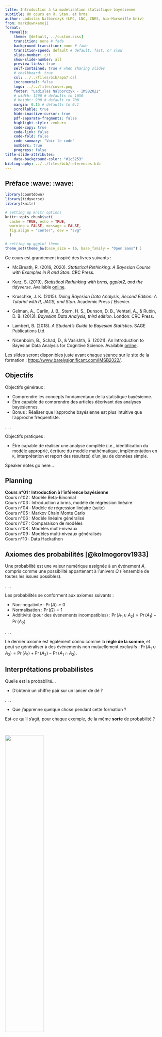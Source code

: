 ```yaml
---
title: Introduction à la modélisation statistique bayésienne
subtitle: Un cours en R, Stan, et brms
author: Ladislas Nalborczyk (LPC, LNC, CNRS, Aix-Marseille Univ)
from: markdown+emoji
format:
  revealjs:
    theme: [default, ../custom.scss]
    transition: none # fade
    background-transition: none # fade
    transition-speed: default # default, fast, or slow
    slide-number: c/t
    show-slide-number: all
    preview-links: true
    self-contained: true # when sharing slides
    # chalkboard: true
    csl: ../../files/bib/apa7.csl
    incremental: false
    logo: ../../files/cover.png
    footer: "Ladislas Nalborczyk - IMSB2022"
    # width: 1200 # defaults to 1050
    # height: 900 # default to 700
    margin: 0.15 # defaults to 0.1
    scrollable: true
    hide-inactive-cursor: true
    pdf-separate-fragments: false
    highlight-style: zenburn
    code-copy: true
    code-link: false
    code-fold: false
    code-summary: "Voir le code"
    numbers: true
    progress: false
title-slide-attributes:
    data-background-color: "#1c5253"
bibliography: ../../files/bib/references.bib
---
```


## Préface :wave: :wave:

```r
library(countdown)
library(tidyverse)
library(knitr)

# setting up knitr options
knitr::opts_chunk$set(
  cache = TRUE, echo = TRUE,
  warning = FALSE, message = FALSE,
  fig.align = "center", dev = "svg"
  )

# setting up ggplot theme
theme_set(theme_bw(base_size = 16, base_family = "Open Sans") )
```

Ce cours est grandement inspiré des livres suivants :

-   McElreath, R. (2016, 2020). *Statistical Rethinking: A Bayesian Course with Examples in R and Stan*. CRC Press.

-   Kurz, S. (2019). *Statistical Rethinking with brms, ggplot2, and the tidyverse*. Available [online](https://bookdown.org/ajkurz/Statistical_Rethinking_recoded/).

-   Kruschke, J. K. (2015). *Doing Bayesian Data Analysis, Second Edition: A Tutorial with R, JAGS, and Stan*. Academic Press / Elsevier.

-   Gelman, A., Carlin, J. B., Stern, H. S., Dunson, D. B., Vehtari, A., & Rubin, D. B. (2013). *Bayesian Data Analysis, third edition*. London: CRC Press.

-   Lambert, B. (2018). *A Student's Guide to Bayesian Statistics*. SAGE Publications Ltd.

-   Nicenboim, B., Schad, D., & Vasishth, S. (2021). An Introduction to Bayesian Data Analysis for Cognitive Science. Available [online](https://vasishth.github.io/bayescogsci/book/).

Les slides seront disponibles juste avant chaque séance sur le site de la formation : <https://www.barelysignificant.com/IMSB2022/>.

## Objectifs

Objectifs généraux :

::: incremental
-   Comprendre les concepts fondamentaux de la statistique bayésienne.
-   Être capable de comprendre des articles décrivant des analyses bayésiennes.
-   Bonus : Réaliser que l'approche bayésienne est plus intuitive que l'approche fréquentiste.
:::

. . .

Objectifs pratiques :

-   Être capable de réaliser une analyse complète (i.e., identification du modèle approprié, écriture du modèle mathématique, implémentation en `R`, interprétation et report des résultats) d'un jeu de données simple.

::: notes
Speaker notes go here...
:::

## Planning

**Cours n°01 : Introduction à l'inférence bayésienne** <br> Cours n°02 : Modèle Beta-Binomial <br> Cours n°03 : Introduction à brms, modèle de régression linéaire <br> Cours n°04 : Modèle de régression linéaire (suite) <br> Cours n°05 : Markov Chain Monte Carlo <br> Cours n°06 : Modèle linéaire généralisé <br> Cours n°07 : Comparaison de modèles <br> Cours n°08 : Modèles multi-niveaux <br> Cours n°09 : Modèles multi-niveaux généralisés <br> Cours n°10 : Data Hackathon <br>

## Axiomes des probabilités [@kolmogorov1933]

Une probabilité est une valeur numérique assignée à un événement $A$, compris comme une possibilité appartenant à l'univers $\Omega$ (l'ensemble de toutes les issues possibles).

. . .

Les probabilités se conforment aux axiomes suivants :

-   Non-negativité : $\Pr(A) \geq 0$
-   Normalisation : $\Pr(\Omega) = 1$
-   Additivité (pour des événements incompatibles) : $\Pr(A_{1} \cup A_{2}) = \Pr(A_{1}) + \Pr(A_{2})$

. . .

Le dernier axiome est également connu comme la **règle de la somme**, et peut se généraliser à des événements non mutuellement exclusifs : $\Pr(A_{1} \cup A_{2}) = \Pr(A_{1}) + \Pr(A_{2}) - \Pr(A_{1} \cap A_{2})$.

## Interprétations probabilistes

Quelle est la probabilité...

-   D'obtenir un chiffre pair sur un lancer de dé ?

. . .

-   Que j'apprenne quelque chose pendant cette formation ?

Est-ce qu'il s'agit, pour chaque exemple, de la même **sorte** de probabilité ?

<br>

![](figures/thinking.gif){fig-align="center" width="50%"}

## Interprétation classique (ou théorique)

$$
\Pr(\text{pair}) = \frac{\text{nombre de cas favorables}}{\text{nombre de cas possibles}} = \frac{3}{6} = \frac{1}{2}
$$

. . .

Problème : cette définition est uniquement applicable aux situations dans lesquelles il n'y a qu'un nombre **fini** de résultats possibles **équiprobables**...

. . .

Par exemple, quelle est la probabilité qu'il pleuve demain ?

$$\Pr(\text{pluie}) = \frac{\text{pluie}}{ \{ \text{pluie, non-pluie} \} } = \frac{1}{2}$$

## Interprétation fréquentiste (ou empirique)

$$\Pr(x) = \lim_{n_{t} \to \infty}\frac{n_{x}}{n_{t}}$$

Où $n_{x}$ est le nombre d'occurrences de l'événement $x$ et $n_{t}$ le nombre total d'essais. L'interprétation **fréquentiste** postule que, à long-terme (i.e., quand le nombre d'essais s'approche de l'infini), la fréquence relative va converger *exactement* vers ce qu'on appelle "probabilité".

. . .

Conséquence : le concept de probabilité s'applique uniquement aux **collectifs**, et non aux événements singuliers.

## Interprétation fréquentiste (ou empirique)

```r
library(tidyverse)

sample(c(0, 1), 500, replace = TRUE) %>%
        data.frame %>%
        mutate(x = seq_along(.), y = cumsum(.) / seq_along(.) ) %>%
        ggplot(aes(x = x, y = y), log = "y") +
        geom_line(lwd = 1) +
        geom_hline(yintercept = 0.5, lty = 3) +
        xlab("Nombre de lancers") +
        ylab("Proportion de faces") +
        ylim(0, 1)
```

## Limites de l'interprétation fréquentiste...

Quelle classe de référence ? *Quelle est la probabilité que je vive jusqu'à 80 ans ? En tant qu'homme ? En tant que Français ?*

. . .

Quid des événements qui ne peuvent pas se répéter ? *Quelle est la probabilité que j'apprenne quelque chose pendant cette formation ?*

. . .

À partir de combien de lancers (d'une pièce par exemple) a-t-on une bonne approximation de la probabilité ? Une classe finie d'événements de taille $n$ ne peut produire que des fréquences relatives de précision $1/n$...

## Interprétation propensionniste

Les propriétés fréquentistes (i.e., à long terme) des objets (e.g., une pièce) seraient provoquées par des propriétés physiques intrinsèques aux objets. Par exemple, une pièce biaisée va engendrer une fréquence relative (et donc une probabilité) biaisée en raison de ses propriétés physiques. Pour les propensionnistes, les probabilités représentent ces caractéristiques intrinsèques, ces **propensions** à générer certaines fréquences relatives, et non les fréquences relatives en elles-mêmes.

. . .

Conséquence : ces propriétés sont les propriétés d'événements individuels... et non de séquences ! L'interprétation propensionniste nous permet donc de parler de la probabilité d'événements uniques.

## Interprétation logique

<br>

<center>Il y a 10 étudiants dans cette salle</center>

<center>9 portent un t-shirt <font color = "green">vert</font></center>

<center>1 porte un t-shirt <font color = "red">rouge</font></center>

<center>Une personne est tirée au sort...</center>

. . .

<hr width = "75%%" size = "2" align = "center" noshade>

<center>Conclusion n°1 : l'étudiant tiré au sort porte un t-shirt ✔</center>

. . .

<hr width = "75%%" size = "1" align = "center" noshade>

<center>Conclusion n°2 : l'étudiant tiré au sort porte un t-shirt <font color = "green">vert</font> ✗</center>

. . .

<hr width = "75%%" size = "1" align = "center" noshade>

<center>Conclusion n°3 : l'étudiant tiré au sort porte un t-shirt <font color = "red">rouge</font> ✗</center>

## Interprétation logique

L'interprétation logique du concept de probabilité essaye de généraliser la logique (vrai / faux) au monde probabiliste. La probabilité représente donc le *degré de support logique* qu'une conclusion peut avoir, relativement à un ensemble de prémisses [@keynes1921; @carnap1971].

. . .

Conséquence : toute probabilité est **conditionnelle**.

## Interprétation bayésienne

**La probabilité est une mesure du degré d'incertitude**. Un événement *certain* aura donc une probabilité de 1 et un événement *impossible* aura une probabilité de 0.

. . .

> So to assign equal probabilities to two events is not in any way an assertion that they must occur equally often in any random experiment \[...\], it is only a formal way of saying I don't know [@jaynes1986].

. . .

Pour parler de probabilités, dans ce cadre, nous n'avons donc plus besoin de nous référer à la limite d'occurrence d'un événement (fréquence).

## Interprétations probabilistes

-   Interprétation classique (Laplace, Bernouilli, Leibniz)
-   **Interprétation fréquentiste** (Venn, Reichenbach, von Mises)
-   Interprétation propensionniste (Popper, Miller)
-   Interprétation logique (Keynes, Carnap)
-   **Interprétation bayésienne** (Jeffreys, de Finetti, Savage)

[Voir plus de détails sur la Stanford Encyclopedia of Philosophy.](http://plato.stanford.edu/entries/probability-interpret/)

## Interprétations probabilistes - résumé

<br>

::: columns
::: {.column width="50%"}
<center>

**Probabilité épistémique** <br>

Toute probabilité est conditionnelle à de l'information disponible (e.g., prémisses ou données). La probabilité est utilisée comme moyen de quantifier l'incertitude.<br><br>Interprétation logique, bayésienne.

</center>
:::

::: {.column width="50%"}
<center>

**Probabilité physique** <br>

Les probabilités dépendent d'un état du monde, de caractéristiques physiques, elles sont indépendantes de l'information disponible (ou de l'incertitude).<br><br>Interprétation classique, fréquentiste.

</center>
:::
:::

##  {background-image="figures/pill3.jpg"}

## Un peu de logique

![](figures/penguin.jpg){fig-align="center" width="50%"}

## Un peu de logique, quelques syllogismes

**Exemple 1**

-   Si un suspect ment, il transpire. (On observe que) Ce suspect transpire.
-   Par conséquent, ce suspect ment.

. . .

**Exemple 2**

-   Si un suspect transpire, il ment. (On observe que) Ce suspect ne transpire pas.
-   Par conséquent, ce suspect ne ment pas.

. . .

**Exemple 3**

-   Tous les menteurs transpirent. (On observe que) Ce suspect ne transpire pas.
-   Par conséquent, ce suspect n'est pas un menteur.

## Arguments invalides

-   Affirmation du conséquent : $\dfrac{A \Rightarrow B, \ B}{A}$

-   Si il a plu, alors le sol est mouillé (A implique B). Le sol est mouillé (B). Donc il a plu (A).

. . .

-   Négation de l'antécédent : $\dfrac{A \Rightarrow B, \ \neg A}{\neg B}$

-   Si il a plu, alors le sol est mouillé (A implique B). Il n'a pas plus (non A). Donc le sol n'est pas mouillé (non B).

. . .

![](figures/trump.gif){fig-align="center" width="50%"}

## Arguments valides

-   Modus ponens : $\dfrac{A \Rightarrow B, \ A}{B}$

-   Si on est lundi, alors John ira au travail (A implique B). On est lundi (A). Donc John ira au travail (B).

. . .

-   Modus tollens : $\dfrac{A \Rightarrow B, \ \neg B}{\neg A}$

-   Si mon chien détecte un intru, alors il aboie (A implique B). Mon chien n'a pas aboyé (non B). Donc il n'a pas détecté d'intrus (non A).

. . .

![](figures/good.gif){fig-align="center" width="50%"}

## Logique, fréquentisme, et raisonnement probabiliste

Le **modus tollens** est un des raisonnements logiques les plus importants et les plus performants. Dans le cadre de l'inférence statistique, il s'applique parfaitement au cas suivant : "Si $\mathcal{H}_{0}$ est vraie, alors $x$ ne devrait pas se produire. On observe $x$. Alors $\mathcal{H}_{0}$ est fausse".

. . .

Mais nous avons le plus souvent affaire à des hypothèses "continues" (probabilistes).

. . .

L'inférence fréquentiste (fishérienne) est elle aussi probabiliste, de la forme "Si $\mathcal{H}_{0}$ est vraie, alors $x$ est peu probable. On observe $x$. Alors $\mathcal{H}_{0}$ est peu probable."

. . .

Or cet argument est invalide, le modus tollens ne s'applique pas au monde probabiliste [e.g., @pollard1987; @rouder2016].

. . .

Par exemple : *si un individu est un homme, alors il est peu probable qu'il soit pape. François est pape. François n'est donc certainement pas un homme...*

## L'échec de la falsification

**Poppérisme naïf** : la science progresse par falsification logique, donc la statistique devrait viser la falsification. Mais...

-   Les hypothèses théoriques ne sont pas les modèles (hypothèses statistiques).

. . .

> "Models are devices that connect theories to data. A model is an instanciation of a theory as a set of probabilistic statements" .[@rouder2016a].

. . .

-   Nos hypothèses sont souvent probabilistes.

. . .

-   Erreurs de mesure (e.g., [faster-than-light neutrino anomaly](https://en.wikipedia.org/wiki/Faster-than-light_neutrino_anomaly)).

. . .

-   La falsification concerne le problème de la démarcation, pas celui de la méthode.

. . .

-   La science est une technologie sociale, la falsification est **consensuelle**, et non pas logique.

## Comparaison de modèles

On s'intéresse au lien entre deux variables aléatoires continues, $x$ et $y$.

```r
set.seed(1111)

x <- sort(runif(10, -2, 2) )
y <- 3 * x^3 + 5 * x^2 + 0.5 * x + 20 + rnorm(10, sd = 3)

data.frame(x, y) %>%
        ggplot(aes(x = x, y = y) ) +
        geom_point(size = 3)

nterm <- c(1, 2, 3, 9)

PAL <- colorRampPalette(c("black", "chartreuse3", "gold", "dodgerblue") )
COLS <- PAL(length(nterm) )
```

## Comparaison de modèles

L'hypothèse de modélisation la plus simple est de postuler une relation linéaire.

```r
data.frame(x, y) %>%
        ggplot(aes(x = x, y = y) ) +
        geom_point(size = 3) +
        geom_smooth(method = "lm", se = FALSE, col = COLS[1])
```

## Comparaison de modèles

Cette description peut-être améliorée pour mieux prendre en compte les données qui s'écartent de la prédiction linéaire.

```r
data.frame(x, y) %>%
        ggplot(aes(x = x, y = y) ) +
        geom_point(size = 3) +
        geom_smooth(method = "lm", se = FALSE, col = COLS[1]) +
        stat_smooth(
                method = "lm", se = FALSE,
                formula = y ~ poly(x, 2),
                col = COLS[2]
                )
```

## Comparaison de modèles

Un ensemble de $N$ points peut être *exhaustivement* (i.e., sans erreur) décrit par une fonction polynomiale d'ordre $N-1$. Augmenter la complexité du modèle améliore donc la précision de notre description des données mais réduit la généralisabilité de ses prédictions (*bias-variance tradeoff*).

```r
data.frame(x, y) %>%
        ggplot(aes(x = x, y = y) ) +
        geom_point(size = 3) +
        geom_smooth(method = "lm", se = FALSE, col = COLS[1]) +
        stat_smooth(
                method = "lm", se = FALSE,
                formula = y ~ poly(x, 2),
                col = COLS[2]) +
        stat_smooth(
                method = "lm", se = FALSE,
                formula = y ~ poly(x, 3),
                col = COLS[3]) +
        stat_smooth(
                method = "lm", se = FALSE,
                formula = y ~ poly(x, 9),
                col = COLS[4]
                )
```

Nous avons besoin d'outils qui prennent en compte le rapport *qualité de la description* / *complexité*, c'est à dire la **parcimonie** des modèles (e.g., AIC, WAIC).

## Notre stratégie

Besoin d'un cadre pour développer des modèles cohérents. Nos outils :

-   **Bayesian data analysis** : utiliser les probabilités pour décrire l'incertitude.

. . .

-   **Multilevel modelling** : des modèles à multiples niveaux d'incertitude.

. . .

-   Approche par **comparaison de modèles** : au lieu d'essayer de falsifier un "null model", on va comparer des modèles intéressants (AIC, WAIC).

## Exercice - Problème du sac de billes

Imaginons que nous disposions d'un sac contenant 4 billes. Ces billes peuvent être soit blanches, soit bleues. Nous savons qu'il y a précisément 4 billes, mais nous ne connaissons pas le nombre de billes de chaque couleur.

. . .

Nous savons cependant qu'il existe cinq possibilités (que nous considérons comme nos *hypothèses*) :

<br>

<center>

:white_circle: :white_circle: :white_circle: :white_circle:

:large_blue_circle: :white_circle: :white_circle: :white_circle:

:large_blue_circle: :large_blue_circle: :white_circle: :white_circle:

:large_blue_circle: :large_blue_circle: :large_blue_circle: :white_circle:

:large_blue_circle: :large_blue_circle: :large_blue_circle: :large_blue_circle:

</center>

## Exercice - Problème du sac de billes

Le but est de déterminer quelle combinaison serait la plus probable, **sachant certaines observations**. Imaginons que l'on tire trois billes à la suite, avec remise, et que l'on obtienne la séquence suivante : :large_blue_circle: :white_circle: :large_blue_circle:.

. . .

Cette séquence représente nos données. À partir de là, quelle **inférence** peut-on faire sur le contenu du sac ? En d'autres termes, que peut-on dire de la probabilité de chaque hypothèse ?

<br>

<center>

:white_circle: :white_circle: :white_circle: :white_circle:

:large_blue_circle: :white_circle: :white_circle: :white_circle:

:large_blue_circle: :large_blue_circle: :white_circle: :white_circle:

:large_blue_circle: :large_blue_circle: :large_blue_circle: :white_circle:

:large_blue_circle: :large_blue_circle: :large_blue_circle: :large_blue_circle:

</center>

. . .

```r
countdown(
    minutes = 2,
    warn_when = 30,
    left = 0, right = 0,
    padding = "10px",
    margin = "5%",
    font_size = "5em",
    color_border = "#1c5253",
    color_text = "#1c5253"
    )
```

## Énumérer les possibilités

::: columns
::: {.column width="50%"}
<center>Hypothèse : :large_blue_circle: :large_blue_circle: :white_circle: :white_circle:</center>
:::

::: {.column width="50%"}
<center>Données : :large_blue_circle:</center>
:::
:::

```r
library(rethinking)
source("./code/forking_data_McElreath.R")

dat <- c(1)
arc <- c(0, pi)

garden(
    arc = arc,
    possibilities = c(0, 0, 0, 1),
    data = dat,
    hedge = 0.05,
    ring_dist = ring_dist,
    alpha.fade = 1
    )
```

## Énumérer les possibilités

::: columns
::: {.column width="50%"}
<center>Hypothèse : :large_blue_circle: :large_blue_circle: :white_circle: :white_circle:</center>
:::

::: {.column width="50%"}
<center>Données : :large_blue_circle: :white_circle:</center>
:::
:::

```r
dat <- c(1, 0)
arc <- c(0, pi)

garden(
    arc = arc,
    possibilities = c(0, 0, 0, 1),
    data = dat,
    hedge = 0.05,
    ring_dist = ring_dist,
    alpha.fade = 1
    )
```

## Énumérer les possibilités

::: columns
::: {.column width="50%"}
<center>Hypothèse : :large_blue_circle: :large_blue_circle: :white_circle: :white_circle:</center>
:::

::: {.column width="50%"}
<center>Données : :large_blue_circle: :white_circle: :large_blue_circle:</center>
:::
:::

```r
dat <- c(1, 0, 1)
arc <- c(0, pi)

garden(
    arc = arc,
    possibilities = c(0, 0, 0, 1),
    data = dat,
    hedge = 0.05,
    ring_dist = ring_dist,
    alpha.fade = 1
    )
```

## Énumérer les possibilités

::: columns
::: {.column width="50%"}
<center>Hypothèse : :large_blue_circle: :large_blue_circle: :white_circle: :white_circle:</center>
:::

::: {.column width="50%"}
<center>Données : :large_blue_circle: :white_circle: :large_blue_circle:</center>
:::
:::

```r
dat <- c(1, 0, 1)
arc <- c(0, pi)

garden(
    arc = arc,
    possibilities = c(0, 0, 0, 1),
    data = dat,
    hedge = 0.05,
    ring_dist = ring_dist,
    alpha.fade = 0.3
    )
```

## Énumérer les possibilités

Sous cette hypothèse, $3$ chemins (sur $4^{3} = 64$) conduisent au résultat obtenu. Qu'en est-il des autres hypothèses ?

```r
dat <- c(1, 0, 1)
ac <- c(1.2, 0.9, 0.6)

arc <- c( pi / 2, pi / 2 + (2 / 3) * pi)

garden(
    arc = arc,
    possibilities = c(1, 0, 0, 0),
    data = dat,
    hedge = 0.05,
    adj.cex = ac
    ) 

arc <- c(arc[2], arc[2] + (2 / 3) * pi)

garden(
    arc = arc,
    possibilities = c(1, 1, 0, 0),
    data = dat,
    hedge = 0.05,
    newplot = FALSE,
    adj.cex = ac
    )

arc <- c(arc[2], arc[2] + (2 / 3) * pi)

garden(
    arc = arc,
    possibilities = c(1, 1, 1, 0),
    data = dat,
    hedge = 0.05,
    newplot = FALSE,
    adj.cex = ac
    )

line.polar(c(0, 2), pi / 2, lwd = 1)
line.polar(c(0, 2), pi / 2 + (2 / 3) * pi, lwd = 1)
line.polar(c(0, 2), pi / 2 + 2 * (2 / 3) * pi, lwd = 1)
```

## Comparer les hypothèses

Au vu des données, l'hypothèse la plus *probable* est celle qui **maximise le nombre de manières possibles** d'obtenir les données obtenues.

<br>

|                                    Hypothèse                                    | Façons d'obtenir les données |
|:----------------------:|:----------------------------------------------:|
|           :white_circle: :white_circle: :white_circle: :white_circle:           |        0 x 4 x 0 = 0         |
|        :large_blue_circle: :white_circle: :white_circle: :white_circle:         |        1 x 3 x 1 = 3         |
|      :large_blue_circle: :large_blue_circle: :white_circle: :white_circle:      |        2 x 2 x 2 = 8         |
|   :large_blue_circle: :large_blue_circle: :large_blue_circle: :white_circle:    |        3 x 1 x 3 = 9         |
| :large_blue_circle: :large_blue_circle: :large_blue_circle: :large_blue_circle: |        4 x 0 x 4 = 0         |

## Accumulation d'évidence

Dans le cas précédent, nous avons considéré que toutes les hypothèses étaient équiprobables a priori (suivant le [principe d'indifférence](https://en.wikipedia.org/wiki/Principle_of_indifference)). Cependant, on pourrait avoir de l'information a priori, provenant de nos connaissances (des particularités des sacs de billes par exemple) ou de données antérieures.

. . .

Imaginons que nous tirions une nouvelle bille du sac, comment incorporer cette nouvelle donnée ?

## Accumulation d'évidence

Il suffit d'appliquer la même stratégie que précédemment, et de mettre à jour le dernier compte en le multipliant par ces nouvelles données. *Yesterday's posterior is today's prior* ([Lindley, 2000](https://rss.onlinelibrary.wiley.com/doi/abs/10.1111/1467-9884.00238)).

<br>

|                                    Hypothèse                                    | Façons de produire :large_blue_circle: | Compte précédent | Nouveau compte |
|:----------------:|:-----------------:|:----------------:|:----------------:|
|           :white_circle: :white_circle: :white_circle: :white_circle:           |                   0                    |        0         |   0 x 0 = 0    |
|        :large_blue_circle: :white_circle: :white_circle: :white_circle:         |                   1                    |        3         |   3 x 1 = 3    |
|      :large_blue_circle: :large_blue_circle: :white_circle: :white_circle:      |                   2                    |        8         |   8 x 2 = 16   |
|   :large_blue_circle: :large_blue_circle: :large_blue_circle: :white_circle:    |                   3                    |        9         |   9 x 3 = 27   |
| :large_blue_circle: :large_blue_circle: :large_blue_circle: :large_blue_circle: |                   4                    |        0         |   0 x 4 = 0    |

## Incorporer un prior

Supposons maintenant qu'un employé de l'usine de fabrication des billes nous dise que les billes bleues sont rares... Cet employé nous dit que pour chaque sac contenant 3 billes bleues, ils fabriquent deux sacs en contenant seulement deux, et trois sacs en contenant seulement une. Il nous apprend également que tous les sacs contiennent au moins une bille bleue et une bille blanche...

<br>

|                                    Hypothèse                                    | Compte précédent | Prior usine | Nouveau compte |
|:----------------:|:-----------------:|:----------------:|:----------------:|
|           :white_circle: :white_circle: :white_circle: :white_circle:           |        0         |      0      |   0 x 0 = 0    |
|        :large_blue_circle: :white_circle: :white_circle: :white_circle:         |        3         |      3      |   3 x 3 = 9    |
|      :large_blue_circle: :large_blue_circle: :white_circle: :white_circle:      |        16        |      2      |  16 x 2 = 32   |
|   :large_blue_circle: :large_blue_circle: :large_blue_circle: :white_circle:    |        27        |      1      |  27 x 1 = 27   |
| :large_blue_circle: :large_blue_circle: :large_blue_circle: :large_blue_circle: |        0         |      0      |   0 x 0 = 0    |

## Des énumérations aux probabilités

La probabilité d'une hypothèse après avoir observé certaines données est proportionnelle au nombre de façons qu'a cette hypothèse de produire les données observées, multiplié par sa probabilité a priori.

$$
\Pr(\text{hypothèse}\ |\ \text{données}) \propto \Pr(\text{données}\ |\ \text{hypothèse}) \times \Pr(\text{hypothèse})
$$

. . .

Pour passer des *plausibilités* aux *probabilités*, il suffit de standardiser ces plausibilités pour que la somme des plausibilités de toutes les hypothèses possibles soit égale à $1$.

$$
\Pr(\text{hypothèse}\ |\ \text{données}) = \frac{\Pr(\text{données}\ |\ \text{hypothèse})\times \Pr(\text{hypothèse})}{\text{somme des produits}}
$$

## Des énumérations aux probabilités

Définissons $p$ comme la proportion de billes bleues.

<br>

|                                    Hypothèse                                    | $p$  | Manières de produire les données | Probabilité |
|:---------------:|:---------------:|:-------------------:|:---------------:|
|           :white_circle: :white_circle: :white_circle: :white_circle:           |  0   |                0                 |      0      |
|        :large_blue_circle: :white_circle: :white_circle: :white_circle:         | 0.25 |                3                 |    0.15     |
|      :large_blue_circle: :large_blue_circle: :white_circle: :white_circle:      | 0.5  |                8                 |    0.40     |
|   :large_blue_circle: :large_blue_circle: :large_blue_circle: :white_circle:    | 0.75 |                9                 |    0.45     |
| :large_blue_circle: :large_blue_circle: :large_blue_circle: :large_blue_circle: |  1   |                0                 |      0      |

<br>

. . .

```r
ways <- c(0, 3, 8, 9, 0)
ways / sum(ways)
```

## Notations, terminologie

::: incremental
-   $\theta$ est un paramètre ou vecteur de paramètres (e.g., la proportion de billes bleues).
-   $\color{orangered}{p(x\vert \theta)}$ [la probabilité conditionnelle des données $x$ sachant le paramètre $\theta$ $\color{orangered}{[p(x | \theta = \theta)]}$.]{style="color:orangered"}
-   $\color{orangered}{p(x\vert \theta)}$ [une fois que la valeur de $x$ est connue, est vue comme la fonction de vraisemblance (*likelihood*) du paramètre $\theta$. Attention, il ne s'agit pas d'une distribution de probabilité valide $\color{orangered}{[p(x = x | \theta)]}$.]{style="color:orangered"}
-   $\color{steelblue}{p(\theta)}$ [la probabilité a priori de $\theta$.]{style="color:steelblue"}
-   $\color{purple}{p(\theta \vert x)}$ [la probabilité a posteriori de $\theta$ (sachant $x$).]{style="color:purple"}
-   $\color{green}{p(x)}$ [la probabilité marginale de $x$ (sur $\theta$) ou "vraisemblance marginale", "vraisemblance intégrée".]{style="color:green"}
:::

. . .

<br>

$$
\color{purple}{p(\theta \vert x)} = \dfrac{\color{orangered}{p(x\vert \theta)} \color{steelblue}{p(\theta)}}{\color{green}{p(x)}} = \dfrac{\color{orangered}{p(x\vert \theta)} \color{steelblue}{p(\theta)}}{\color{green}{\sum\limits_{\theta}p(x|\theta)p(\theta)}} = \dfrac{\color{orangered}{p(x\vert \theta)} \color{steelblue}{p(\theta)}}{\color{green}{\int\limits_{\theta}p(x|\theta)p(\theta)\mathrm{d}x}} \propto \color{orangered}{p(x\vert \theta)} \color{steelblue}{p(\theta)}
$$

## Inférence bayésienne

Dans ce cadre, pour chaque problème, nous allons suivre 3 étapes :

::: incremental
-   Construire le modèle (l'histoire des données): *likelihood* + *prior*
-   Mettre à jour grâce aux données (*updating*), calculer la probabilité *a posteriori*
-   Evaluer le modèle, *fit*, sensibilité, résumer les résultats, ré-ajuster
:::

. . .

> Bayesian inference is really just counting and comparing of possibilities \[...\] in order to make good inference about what actually happened, it helps to consider everything that could have happened [@mcelreath2016].

# Rappels : Théorie des probabilités

## Loi de probabilité, cas discret

Une fonction de masse (*probability mass function*, ou *PMF*) est une fonction qui attribue une probabilité à chaque valeur d'une variable aléatoire. Exemple de la distribution binomiale pour une pièce non biaisée ($\theta = 0.5$), probabilité d'obtenir $N$ faces sur 10 lancers.

```r
coin <- dbinom(x = 0:10, size = 10, prob = 0.5)
barplot(coin, names.arg = 0:10, border = NA, axes = FALSE, cex.names = 1.5, col = "grey20")
```

```r
# PMFs sum to 1
dbinom(x = 0:10, size = 10, prob = 0.5) %>% sum
```

## Loi de probabilité, cas continu

Une (fonction de) densité de probabilité (*probability density function*, ou *PDF*), est une fonction qui permet de représenter une loi de probabilité sous forme d'intégrales (l'équivalent de la PMF pour des variables aléatoires strictement continues).

```r
data.frame(x = c(0, 200) ) %>%
    ggplot(aes(x) ) +
    stat_function(
        fun = dnorm,
        args = list(mean = 100, sd = 15),
        lwd = 1.5
        ) +
    labs(x = "QI", y = "Densité de probabilité")
```

```r
# PDFs integrate to 1
integrate(dnorm, -Inf, Inf, mean = 100, sd = 15)
```

## Aparté, qu'est-ce qu'une intégrale ?

Une intégrale correspond à la **surface** (aire géométrique) délimitée par la représentation graphique d'une fonction, *l'aire sous la courbe*. Une distribution est dite **impropre** si son intégrale n'est pas égale à un nombre fini (e.g., $+ \infty$) et **normalisée** si son intégrale est égale à 1.

```r
cord.x <- c(90, seq(90, 96, 0.01), 96) 
cord.y <- c(0, dnorm(seq(90, 96, 0.01), 100, 15), 0) 

data.frame(x = c(0, 200) ) %>%
    ggplot(aes(x) ) +
    stat_function(
        fun = dnorm,
        args = list(mean = 100, sd = 15),
        lwd = 2,
        color = "black"
        ) +
    geom_polygon(
        data = data.frame(cord.x, cord.y),
        aes(cord.x, cord.y),
        color = "black"
        ) +
    labs(x = "QI", y = "Densité de probabilité")
```

## Aparté, qu'est-ce qu'une intégrale ?

```r
data.frame(x = c(0, 200) ) %>%
    ggplot(aes(x) ) +
    stat_function(
        fun = dnorm,
        args = list(mean = 100, sd = 15),
        lwd = 2
        ) +
    geom_polygon(
        data = data.frame(cord.x, cord.y),
        aes(cord.x, cord.y)
        ) +
    labs(x = "QI", y = "Densité de probabilité")
```

L'intégrale de $f(x)$ sur l'intervalle \[90 ; 96\] vaut : $p(90 < x < 96) = \int_{90}^{96} f(x) \ \mathrm{d}x = 0.142$.

```r
integrate(dnorm, 90, 96, mean = 100, sd = 15)
```

## Probabilité conjointe

```r
library(tidyverse)

data(HairEyeColor) # data adapted from Snee (1974)

cont <- apply(HairEyeColor, c(1, 2), sum) %>% t 
cont <- round(cont / sum(cont), 2)
cont
```

Dans chaque cellule, on trouve la **probabilité conjointe** d'avoir telle couleur de cheveux **ET** telle couleur d'yeux, qui s'écrit $p(c, y) = p(y, c)$.

## Probabilité marginale

```r
cont2 <- cont %>% as.data.frame %>% mutate(marginal_eye = rowSums(cont) )
rownames(cont2) <- row.names(cont)
cont2
```

On peut aussi s'intéresser à la probabilité d'avoir des yeux bleus, de manière générale. Il s'agit de la probabilité **marginale** de l'événement *yeux bleus*, qui s'obtient par la somme de toutes les probabilités jointes impliquant l'événement *yeux bleus*. Elle s'écrit $p(y)$.

## Probabilité marginale

```r
cont3 <- rbind(cont2, colSums(cont2) )
rownames(cont3) <- c(row.names(cont2), "marginal_hair")
cont3
```

On peut bien entendu aussi s'intéresser aux probabilités des couleurs de cheveux, de manière générale. Elle s'écrit $p(c)$.

## Probabilité conditionnelle

On pourrait aussi s'intéresser à la probabilité qu'une personne ait les cheveux blonds, **sachant** qu'elle a les yeux bleus. Il s'agit d'une probabilité **conditionnelle**, et s'écrit $p(c|y)$. Cette probabilité conditionnelle peut se ré-écrire : $p(c | y) = \frac{p(c, y)}{p(y)}$.

```r
cont3["Blue", ]
```

. . .

Par exemple, quelle est la probabilité d'avoir des yeux bleus lorsqu'on a les cheveux blonds ?

```r
cont3["Blue", "Blond"] / cont3["Blue", "marginal_eye"]  
```

## Probabilité conditionnelle

On remarque dans le cas précédent que $\Pr(\text{cheveux = blonds} | \text{yeux = bleus})$ **n'est pas nécessairement égal** à $\Pr(\text{yeux = bleus} | \text{cheveux = blonds})$.

. . .

<iframe align="left" border="0" frameborder="0" height="500" width="600" src="https://twitframe.com/show?url=https://twitter.com/BillGates/status/1118196606975787008">

</iframe>

<br>

Autre exemple : la probabilité de mourir sachant qu'on a été attaqué par un requin n'est pas la même que la probabilité d'avoir été attaqué par un requin, sachant qu'on est mort ([confusion of the inverse](https://en.wikipedia.org/wiki/Confusion_of_the_inverse)). De la même manière, $p(\text{data} | \mathcal{H}_{0}) \neq p(\mathcal{H}_{0} | \text{data})$.

## Dérivation du théorème de Bayes

À partir des axiomes de Kolmogorov (cf. début du cours), et des définitions précédentes des probabilités conjointes, marginales, et conditionnelles, découle la **règle du produit** :

$$p(x,y) = p(x|y) p(y) = p(y|x) p(x)$$

. . .

$$p(y|x) p(x) = p(x|y) p(y)$$

. . .

Puis en divisant chaque côté par $p(x)$ :

$$p(y|x) = \dfrac{p(x|y) p(y)}{p(x)}$$

. . .

$$p(x|y) = \dfrac{p(y|x) p(x)}{p(y)}$$

. . .

Si on remplace $x$ par $\text{hypothèse}$ et $y$ par $\text{données}$ :

$$
\Pr(\text{hypothèse} | \text{données}) = \frac{\Pr(\text{données} | \text{hypothèse}) \times \Pr(\text{hypothèse})}{\text{somme des produits}}
$$

# Exemple d'application

## Diagnostique médical [@gigerenzer2007]

::: incremental
-   Chez les femmes âgées de 40-50 ans, sans antécédents familiaux et sans symptômes, la probabilité d'avoir un cancer du sein est de 0.008.

-   Propriétés de la mammographie :

    -   Si une femme a un cancer du sein, la probabilité d'avoir un résultat positif est de 0.90.
    -   Si une femme n'a pas de cancer du sein, la probabilité d'avoir un résultat positif est de 0.07.

-   Imaginons qu'une femme passe une mammographie, et que le test est positif. Que doit-on **inférer** ? Quelle est la probabilité que cette femme ait un cancer du sein ?
:::

## Logique du maximum likelihood

::: incremental
-   Une approche générale de l'estimation de paramètre.
-   Les paramètres **gouvernent** les données, les données **dépendent** des paramètres.
    -   Sachant certaines valeurs des paramètres, nous pouvons calculer la **probabilité conditionnelle** des données observées.
    -   Le résultat de la mammographie (i.e., les données) dépend de la présence / absence d'un cancer du sein (i.e., le paramètre).
-   L'approche par **maximum de vraisemblance** pose la question : "Quelles sont les valeurs du paramètre qui rendent les données observées les plus probables ?"
-   Spécifier la probabilité conditionnelle des données $p(x|\theta)$.
-   Quand on le considère comme fonction de $\theta$, on parle de **vraisemblance** (likelihood) : $L(\theta|x) = p(X = x|\theta)$.
-   L'approche par maximum de vraisemblance consiste donc à maximiser cette fonction, en utilisant les valeurs (connues) de $x$.
:::

## Probabilité conditionnelle

::: incremental
-   Si une femme a un cancer du sein, la probabilité d'obtenir un résultat positif est de .90.
    -   $\Pr(\text{Mam=+} | \text{Cancer=+}) = 0.90$
    -   $\Pr(\text{Mam=-} | \text{Cancer=+}) = 0.10$
-   Si une femme n'a pas de cancer du sein, la probabilité d'obtenir un résultat positif est de .07.
    -   $\Pr(\text{Mam=+} | \text{Cancer=-}) = 0.07$
    -   $\Pr(\text{Mam=-} | \text{Cancer=-}) = 0.93$
:::

## Diagnostique médical, maximum likelihood

::: incremental
-   Une femme passe une mammographie, le résultat est positif...
    -   $\Pr(\text{Mam=+} | \text{Cancer=+}) = 0.90$
    -   $\Pr(\text{Mam=+} | \text{Cancer=-}) = 0.07$
-   Maximum de vraisemblance : quelle est la valeur de $\text{Cancer}$ qui **maximise** $\text{Mam=+}$ ?
    -   $\Pr(\text{Mam=+} | \text{Cancer=+}) = 0.90$
    -   $\Pr(\text{Mam=+} | \text{Cancer=-}) = 0.07$
:::

. . .

En suivant cette approche, on conclut donc à la présence d'un cancer (car cela maximise la probabilité d'apparition d'un mammogramme positif)...

## Wait a minute...

![](figures/bayes.png){fig-align="center" width="50%"}

## Diagnostique médical, fréquences naturelles

::: incremental
-   Considérons 1000 femmes âgées de 40 à 50 ans, sans antécédents familiaux et sans symptômes de cancer
    -   8 femmes sur 1000 ont un cancer
-   On réalise une mammographie
    -   Sur les 8 femmes ayant un cancer, 7 auront un résultat positif
    -   Sur les 992 femmes restantes, 69 auront un résultat positif
-   Une femme passe une mammographie, le résultat est positif
-   Que devrait-on inférer ?
:::

## Diagnostique médical, fréquences naturelles

![](figures/diagram.png){fig-align="center" width="50%"}

$$\Pr(\text{Cancer=+} | \text{Mam=+}) = \frac{7}{7 + 69} = \frac{7}{76} \approx 0.09$$

## Diagnostique médical, théorème de Bayes

$$
\color{purple}{p(\theta \vert x)} = \dfrac{\color{orangered}{p(x\vert \theta)} \color{steelblue}{p(\theta)}}{\color{green}{p(x)}}
$$

$\color{steelblue}{p(\theta)}$ [représente la probabilité a priori de $\theta$ : tout ce qu'on sait de $\theta$ avant d'observer les données. En l'occurrence : $\Pr(\text{Cancer=+}) = 0.008$ et $\Pr(\text{Cancer=-}) = 0.992$.]{style="color:steelblue"}

```r
prior <- c(0.008, 0.992)
```

## Diagnostique médical, théorème de Bayes

$$
\color{purple}{p(\theta \vert x)} = \dfrac{\color{orangered}{p(x\vert \theta)} \color{steelblue}{p(\theta)}}{\color{green}{p(x)}}
$$

$\color{orangered}{p(x\vert \theta)}$ [représente la probabilité conditionnelle des données $x$ sachant le paramètre $\theta$, qu'on appelle aussi la fonction de vraisemblance (likelihood function) du paramètre $\theta$.]{style="color:orangered"}

. . .

```r
like <- rbind(c(0.9, 0.1), c(0.07, 0.93) ) %>% data.frame
colnames(like) <- c("Mam+", "Mam-")
rownames(like) <- c("Cancer+", "Cancer-")
like
```

## Diagnostique médical, théorème de Bayes

$$\color{purple}{p(\theta \vert x)} = \dfrac{\color{orangered}{p(x\vert \theta)} \color{steelblue}{p(\theta)}}{\color{green}{p(x)}}$$

[$p(x)$ la probabilité marginale de $x$ (sur $\theta$). Constante, sert à normaliser la distribution.]{style="color:green"}

$$\color{green}{p(x)=\sum\limits_{\theta}p(x|\theta)p(\theta)}$$

. . .

```r
(marginal <- sum(like$"Mam+" * prior) )
```

## Diagnostique médical, théorème de Bayes

$$\color{purple}{p(\theta \vert x)} = \dfrac{\color{orangered}{p(x\vert \theta)} \color{steelblue}{p(\theta)}}{\color{green}{p(x)}}$$

$\color{purple}{p(\theta \vert x)}$ [la probabilité a posteriori de $\theta$ sachant $x$, c'est à dire ce qu'on sait de $\theta$ après avoir pris connaissance de $x$.]{style="color:purple"}

. . .

```r
(posterior <- (like$"Mam+" * prior ) / marginal )
```

## L'inférence bayésienne comme mise à jour probabiliste des connaissances

Avant de passer le mammogramme, la probabilité qu'une femme tirée au sort ait un cancer du sein était de $\Pr(\text{Cancer=+}) = 0.008$ (prior). Après un résultat positif, cette probabilité est devenue $\Pr(\text{Cancer=+} | \text{Mam=+}) = 0.09$ (posterior). Ces probabilités sont des expressions de nos *connaissances*. Après un mammogramme positif, on pense toujours que c'est "très improbable" d'avoir un cancer, mais cette probabilité a considérablement évolué relativement à "avant le test".

. . .

> A Bayesianly justifiable analysis is one that treats known values as observed values of random variables, treats unknown values as unobserved random variables, and calculates the conditional distribution of unknowns given knowns and model specifications using Bayes' theorem [@rubin1984].

## Monty Hall

<div align="center">

<video width="1200" height="600" controls="controls">

<source src="figures/montyhall.mp4" type="video/mp4">

</video>

<div>

## Monty Hall

![](figures/monty1.png){fig-align="center" width="500" height="465"}

<center>Que-feriez-vous (intuitivement) ? Analysez ensuite la situation en utilisant le théorème de Bayes.</center>

## Monty Hall

Il s'agit d'un problème de probabilités conditionnelles... Définissons les événements suivants :

P1 : l'animateur ouvre la porte 1 <br> P2 : l'animateur ouvre la porte 2 <br> P3 : l'animateur ouvre la porte 3 <br>

. . .

V1 : la voiture se trouve derrière la porte 1 <br> V2 : la voiture se trouve derrière la porte 2 <br> V3 : la voiture se trouve derrière la porte 3 <br>

. . .

Si on a choisi la porte n°1 et que l'animateur a choisi la porte n°3 (**et qu'il sait où se trouve la voiture**), il s'ensuit que :

$\Pr(\text{P3} | \text{V1}) = \dfrac{1}{2}, \quad \Pr(\text{P3} | \text{V2}) = 1, \quad \Pr(\text{P3} | \text{V3}) = 0.$

## Monty Hall

On sait que $\Pr(\text{V3} | \text{P3}) = 0$, on veut connaître $\Pr(\text{V1} | \text{P3})$ et $\Pr(\text{V2} | \text{P3})$ afin de pouvoir choisir. Résolution par le théorème de Bayes.

$\Pr(\text{V1} | \text{P3}) = \dfrac{\Pr(\text{P3} | \text{V1}) \times \Pr(\text{V1})}{\Pr(\text{P3})} = \dfrac{\dfrac{1}{2} \times \dfrac{1}{3}}{\dfrac{1}{2}} = \dfrac{1}{3}$

. . .

$\Pr(\text{V2} | \text{P3}) = \dfrac{\Pr(\text{P3} | \text{V2}) \times \Pr(\text{V2})}{\Pr(\text{P3})} = \dfrac{1 \times \dfrac{1}{3}}{\dfrac{1}{2}} = \dfrac{2}{3}$

## Monty Hall

```r
knitr::include_graphics("figures/monty2.png")
```

## Take-home message

Nos intuitions probabilistes sont, dans la grande majorité des cas, très mauvaises. Au lieu de compter sur elles, il est plus sage de se reposer sur des règles logiques (e.g., modus ponens et modus tollens) et probabilistes simples (e.g., règle du produit, règle de la somme, théorème de Bayes), nous assurant de réaliser l'inférence logique la plus juste. Autrement dit, "don't be clever" [@mcelreath2020b].

![](figures/morale.gif){fig-align="center" width="50%"}

## Références {.refs}
